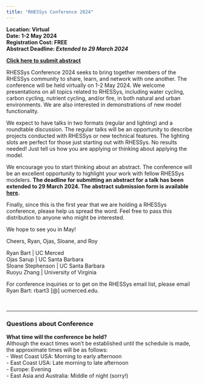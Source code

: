 ```yaml
---
title: "RHESSys Conference 2024"
---
```


**Location: Virtual**  
**Date: 1-2 May 2024**  
**Registration Cost: FREE**  
**Abstract Deadline: *Extended to 29 March 2024***  

**[Click here to submit abstract](https://docs.google.com/forms/d/1lFwqLA4UwSs2ujnCv9lcJ95G_gpzYJc1PCyW6nWk-wc/)**  

RHESSys Conference 2024 seeks to bring together members of the RHESSys community to share, learn, and network with one another. The conference will be held virtually on 1-2 May 2024. We welcome presentations on all topics related to RHESSys, including water cycling, carbon cycling, nutrient cycling, and/or fire, in both natural and urban environments. We are also interested in demonstrations of new model functionality.

We expect to have talks in two formats (regular and lighting) and a roundtable discussion. The regular talks will be an opportunity to describe projects conducted with RHESSys or new technical features. The lighting slots are perfect for those just starting out with RHESSys. No results needed! Just tell us how you are applying or thinking about applying the model.

We encourage you to start thinking about an abstract. The conference will be an excellent opportunity to highlight your work with fellow RHESSys modelers. **The deadline for submitting an abstract for a talk has been extended to 29 March 2024. The abstract submission form is available [here](https://docs.google.com/forms/d/1lFwqLA4UwSs2ujnCv9lcJ95G_gpzYJc1PCyW6nWk-wc/).**

Finally, since this is the first year that we are holding a RHESSys conference, please help us spread the word. Feel free to pass this distribution to anyone who might be interested.

We hope to see you in May!

Cheers,
Ryan, Ojas, Sloane, and Roy


Ryan Bart | UC Merced  
Ojas Sarup | UC Santa Barbara  
Sloane Stephenson | UC Santa Barbara  
Ruoyu Zhang | University of Virginia  

For conference inquiries or to get on the RHESSys email list, please email Ryan Bart: rbart3 [@] ucmerced.edu.

<br>

----

### Questions about Conference

**What time will the conference be held?**  
Although the exact times won't be established until the schedule is made, the approximate times will be as follows:  
- West Coast USA: Morning to early afternoon  
- East Coast USA: Late morning to late afternoon  
- Europe: Evening  
- East Asia and Australia: Middle of night (sorry!)  



